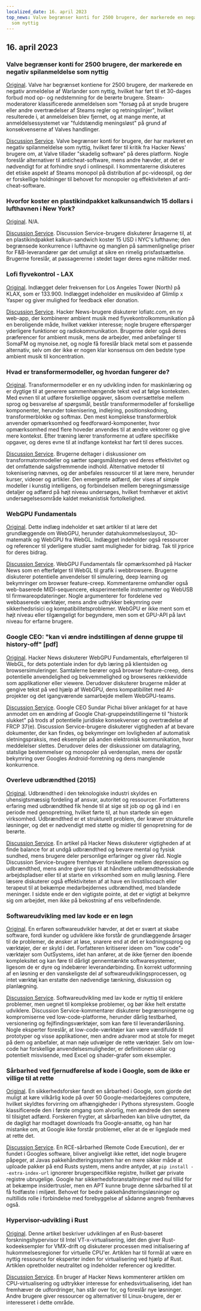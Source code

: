 ```yaml
---
localized_date: 16. april 2023
top_news: Valve begrænser konti for 2500 brugere, der markerede en negativ spilanmeldelse
  som nyttig
---
```




<CallToAction />

<Steps>

## 16. april 2023

### Valve begrænser konti for 2500 brugere, der markerede en negativ spilanmeldelse som nyttig

[Original](https://tech.slashdot.org/story/23/04/14/175246/valve-restricts-accounts-of-2500-users-who-marked-a-negative-game-review-useful).
Valve har begrænset kontiene for 2500 brugere, der markerede en negativ anmeldelse af Warlander som nyttig, hvilket har ført til et 30-dages forbud mod op- og nedstemning for de berørte brugere. Steam-moderatorer klassificerede anmeldelsen som "forsøg på at snyde brugere eller andre overtrædelser af Steams regler og retningslinjer", hvilket resulterede i, at anmeldelsen blev fjernet, og at mange mente, at anmeldelsessystemet var "fuldstændig meningsløst" på grund af konsekvenserne af Valves handlinger.

[Discussion Service](http://news.ycombinator.com/item?id=35577895).
Valve begrænser konti for brugere, der har markeret en negativ spilanmeldelse som nyttig, hvilket fører til kritik fra Hacker News' brugere om, at Valve tillader "skadelig software" på deres platform. Nogle foreslår alternativer til anticheat-software, mens andre hævder, at det er nødvendigt for at forhindre snyd i onlinespil. I kommentarerne diskuteres det etiske aspekt af Steams monopol på distribution af pc-videospil, og der er forskellige holdninger til behovet for monopoler og effektiviteten af anti-cheat-software.

### Hvorfor koster en plastikindpakket kalkunsandwich 15 dollars i lufthavnen i New York?

[Original](https://hellgatenyc.com/why-is-airport-turkey-sandwich-expensive).
N/A.

[Discussion Service](http://news.ycombinator.com/item?id=35580847).
Discussion Service-brugere diskuterer årsagerne til, at en plastikindpakket kalkun-sandwich koster 15 USD i NYC's lufthavne; den begrænsede konkurrence i lufthavne og manglen på sammenlignelige priser for F&B-leverandører gør det umuligt at sikre en rimelig prisfastsættelse. Brugerne foreslår, at passagererne i stedet tager deres egne måltider med.

### Lofi flyvekontrol - LAX

[Original](https://www.lofiatc.com/?icao=KLAX).
Indlægget deler frekvensen for Los Angeles Tower (North) på KLAX, som er 133.900. Indlægget indeholder en musikvideo af Glimlip x Yasper og giver mulighed for feedback eller donation.

[Discussion Service](http://news.ycombinator.com/item?id=35583228).
Hacker News-brugere diskuterer lofiatc.com, en ny web-app, der kombinerer ambient musik med flyvekontrolkommunikation på en beroligende måde, hvilket vækker interesse; nogle brugere efterspørger yderligere funktioner og radiokommunikation. Brugerne deler også deres præferencer for ambient musik, mens de arbejder, med anbefalinger til SomaFM og mynoise.net, og nogle få foreslår black metal som et passende alternativ, selv om der ikke er nogen klar konsensus om den bedste type ambient musik til koncentration.

### Hvad er transformermodeller, og hvordan fungerer de?

[Original](https://txt.cohere.ai/what-are-transformer-models/).
Transformermodeller er en ny udvikling inden for maskinlæring og er dygtige til at generere sammenhængende tekst ved at følge konteksten. Med evnen til at udføre forskellige opgaver, såsom oversættelse mellem sprog og besvarelse af spørgsmål, består transformermodeller af forskellige komponenter, herunder tokenisering, indlejring, positionskodning, transformerblokke og softmax. Den mest komplekse transformerblok anvender opmærksomhed og feedforward-komponenter, hvor opmærksomhed med flere hoveder anvendes til at ændre vektorer og give mere kontekst. Efter træning lærer transformerne at udføre specifikke opgaver, og deres evne til at indfange kontekst har ført til deres succes.

[Discussion Service](http://news.ycombinator.com/item?id=35576918).
Brugerne deltager i diskussioner om transformatormodeller og sætter spørgsmålstegn ved deres effektivitet og det omfattende salgsfremmende indhold. Alternative metoder til tokenisering nævnes, og der anbefales ressourcer til at lære mere, herunder kurser, videoer og artikler. Den emergente adfærd, der vises af simple modeller i kunstig intelligens, og forbindelsen mellem beregningsmæssige detaljer og adfærd på højt niveau undersøges, hvilket fremhæver et aktivt undersøgelsesområde kaldet mekanistisk fortolkelighed.

### WebGPU Fundamentals

[Original](https://webgpufundamentals.org/).
Dette indlæg indeholder et sæt artikler til at lære det grundlæggende om WebGPU, herunder datahukommelseslayout, 3D-matematik og WebGPU fra WebGL. Indlægget indeholder også ressourcer og referencer til yderligere studier samt muligheder for bidrag. Tak til jrprice for deres bidrag.

[Discussion Service](http://news.ycombinator.com/item?id=35579334).
WebGPU Fundamentals får opmærksomhed på Hacker News som en efterfølger til WebGL til grafik i webbrowsere. Brugerne diskuterer potentielle anvendelser til simulering, deep learning og bekymringer om browser feature-creep. Kommentarerne omhandler også web-baserede MIDI-sequencere, eksperimentelle instrumenter og WebUSB til firmwareopdateringer. Nogle argumenterer for fordelene ved webbaserede værktøjer, mens andre udtrykker bekymring over sikkerhedsrisici og kompatibilitetsproblemer. WebGPU er ikke ment som et højt niveau eller tilgængeligt for begyndere, men som et GPU-API på lavt niveau for erfarne brugere.

### Google CEO: "kan vi ændre indstillingen af denne gruppe til history-off" [pdf]

[Original](https://ia601707.us.archive.org/28/items/gov.uscourts.cand.364454/gov.uscourts.cand.364454.385.0.pdf).
Hacker News diskuterer WebGPU Fundamentals, efterfølgeren til WebGL, for dets potentiale inden for dyb læring på klientsiden og browsersimuleringer. Samtalerne berører også browser feature-creep, dens potentielle anvendelighed og bekvemmelighed og browseres rækkevidde som applikationer eller viewere. Derudover diskuterer brugerne måder at gengive tekst på ved hjælp af WebGPU, dens kompatibilitet med AI-projekter og det igangværende samarbejde mellem WebGPU-teams.

[Discussion Service](http://news.ycombinator.com/item?id=35585174).
Google CEO Sundar Pichai bliver anklaget for at have anmodet om en ændring af Google Chat-gruppeindstillingerne til "historik slukket" på trods af potentielle juridiske konsekvenser og overtrædelse af FRCP 37(e). Discussion Service-brugere diskuterer vigtigheden af at bevare dokumenter, der kan findes, og bekymringer om lovligheden af automatisk sletningspraksis, med eksempler på anden elektronisk kommunikation, hvor meddelelser slettes. Derudover deles der diskussioner om datalagring, statslige bestemmelser og monopoler på verdensplan, mens der opstår bekymring over Googles Android-forretning og dens manglende konkurrence.

### Overleve udbrændthed (2015)

[Original](https://lifeofaudrey.com/essays/surviving_burnout.html).
Udbrændthed i den teknologiske industri skyldes en uhensigtsmæssig fordeling af ansvar, autoritet og ressourcer. Forfatterens erfaring med udbrændthed fik hende til at sige sit job op og gå ind i en periode med genopretning, hvilket førte til, at hun startede sin egen virksomhed. Udbrændthed er et strukturelt problem, der kræver strukturelle løsninger, og det er nødvendigt med støtte og midler til genopretning for de berørte.

[Discussion Service](http://news.ycombinator.com/item?id=35577285).
En artikel på Hacker News diskuterer vigtigheden af at finde balance for at undgå udbrændthed og bevare mental og fysisk sundhed, mens brugere deler personlige erfaringer og giver råd. Nogle Discussion Service-brugere fremhæver forskellene mellem depression og udbrændthed, mens andre giver tips til at håndtere udbrændthedsskabende arbejdspladser eller til at starte en virksomhed som en mulig løsning. Flere læsere diskuterer også effektiviteten af at have en livsstilscoach eller terapeut til at bekæmpe medarbejdernes udbrændthed, med blandede meninger. I sidste ende er den vigtigste pointe, at det er vigtigt at bekymre sig om arbejdet, men ikke på bekostning af ens velbefindende.

### Softwareudvikling med lav kode er en løgn

[Original](https://jaylittle.com/post/view/2023/4/low-code-software-development-is-a-lie).
En erfaren softwareudvikler hævder, at det er svært at skabe software, fordi kunder og udviklere ikke forstår de grundlæggende årsager til de problemer, de ønsker at løse, snarere end at det er kodningssprog og værktøjer, der er skyld i det. Forfatteren kritiserer ideen om "low code"-værktøjer som OutSystems, idet han anfører, at de ikke fjerner den iboende kompleksitet og kan føre til dårligt gennemtænkte softwaresystemer, ligesom de er dyre og indebærer leverandørbinding. En korrekt udformning af en løsning er den vanskeligste del af softwareudviklingsprocessen, og intet værktøj kan erstatte den nødvendige tænkning, diskussion og planlægning.

[Discussion Service](http://news.ycombinator.com/item?id=35578240).
Softwareudvikling med lav kode er nyttig til enklere problemer, men uegnet til komplekse problemer, og bør ikke helt erstatte udviklere. Discussion Service-kommentarer diskuterer begrænsningerne og kompromiserne ved low-code-platforme, herunder dårlig testbarhed, versionering og fejlfindingsværktøjer, som kan føre til leverandørlåsning. Nogle eksperter foreslår, at low-code-værktøjer kan være værdifulde til prototyper og visse applikationer, men andre advarer mod at stole for meget på dem og anbefaler, at man nøje udvælger de rette værktøjer. Selv om low-code har forskellige anvendelsesmuligheder, er definitionen uklar og potentielt misvisende, med Excel og shader-grafer som eksempler.

### Sårbarhed ved fjernudførelse af kode i Google, som de ikke er villige til at rette

[Original](https://giraffesecurity.dev/posts/google-remote-code-execution/).
En sikkerhedsforsker fandt en sårbarhed i Google, som gjorde det muligt at køre vilkårlig kode på over 50 Google-medarbejderes computere, hvilket skyldtes forvirring om afhængigheder i Pythons styresystem. Google klassificerede den i første omgang som alvorlig, men ændrede den senere til tilsigtet adfærd. Forskeren frygter, at sårbarheden kan blive udnyttet, da de dagligt har modtaget downloads fra Google-ansatte, og han har mistanke om, at Google ikke forstår problemet, eller at de er ligeglade med at rette det.

[Discussion Service](http://news.ycombinator.com/item?id=35581532).
En RCE-sårbarhed (Remote Code Execution), der er fundet i Googles software, bliver angiveligt ikke rettet, idet nogle brugere påpeger, at Javas pakkehåndteringssystem har en mere sikker måde at uploade pakker på end Rusts system, mens andre antyder, at `pip install --extra-index-url` ignorerer brugerspecifikke registre, hvilket gør private registre ubrugelige. Google har sikkerhedsforanstaltninger med nul tillid for at bekæmpe insidertrusler, men en APT kunne bruge denne sårbarhed til at få fodfæste i miljøet. Behovet for bedre pakkehåndteringsløsninger og nultillids rolle i forbindelse med forebyggelse af sådanne angreb fremhæves også.

### Hypervisor-udvikling i Rust

[Original](https://memn0ps.github.io/hypervisor-development-in-rust-part-1/).
Denne artikel beskriver udviklingen af en Rust-baseret forskningshypervisor til Intel VT-x-virtualisering, idet den giver Rust-kodeeksempler for VMX-drift og diskuterer processen med initialisering af hukommelsesregioner for virtuelle CPU'er. Artiklen har til formål at være en nyttig ressource for eksperter inden for virtualisering ved hjælp af Rust. Artiklen opretholder neutralitet og indeholder referencer og kreditter.

[Discussion Service](http://news.ycombinator.com/item?id=35579876).
En bruger af Hacker News kommenterer artiklen om CPU-virtualisering og udtrykker interesse for enhedsvirtualisering, idet han fremhæver de udfordringer, han står over for, og foreslår nye løsninger. Andre brugere giver ressourcer og alternativer til Linux-brugere, der er interesseret i dette område.

</Steps>
